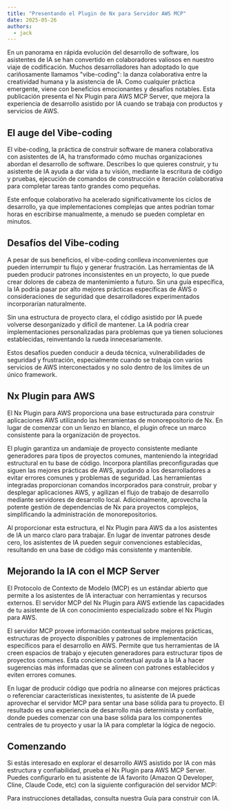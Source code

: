 ```yaml
---
title: "Presentando el Plugin de Nx para Servidor AWS MCP"
date: 2025-05-26
authors:
  - jack
---
```





En un panorama en rápida evolución del desarrollo de software, los asistentes de IA se han convertido en colaboradores valiosos en nuestro viaje de codificación. Muchos desarrolladores han adoptado lo que cariñosamente llamamos "vibe-coding": la danza colaborativa entre la creatividad humana y la asistencia de IA. Como cualquier práctica emergente, viene con beneficios emocionantes y desafíos notables. Esta publicación presenta el Nx Plugin para AWS MCP Server, que mejora la experiencia de desarrollo asistido por IA cuando se trabaja con productos y servicios de AWS.

## El auge del Vibe-coding

El vibe-coding, la práctica de construir software de manera colaborativa con asistentes de IA, ha transformado cómo muchas organizaciones abordan el desarrollo de software. Describes lo que quieres construir, y tu asistente de IA ayuda a dar vida a tu visión, mediante la escritura de código y pruebas, ejecución de comandos de construcción e iteración colaborativa para completar tareas tanto grandes como pequeñas.

Este enfoque colaborativo ha acelerado significativamente los ciclos de desarrollo, ya que implementaciones complejas que antes podrían tomar horas en escribirse manualmente, a menudo se pueden completar en minutos.

## Desafíos del Vibe-coding

A pesar de sus beneficios, el vibe-coding conlleva inconvenientes que pueden interrumpir tu flujo y generar frustración. Las herramientas de IA pueden producir patrones inconsistentes en un proyecto, lo que puede crear dolores de cabeza de mantenimiento a futuro. Sin una guía específica, la IA podría pasar por alto mejores prácticas específicas de AWS o consideraciones de seguridad que desarrolladores experimentados incorporarían naturalmente.

Sin una estructura de proyecto clara, el código asistido por IA puede volverse desorganizado y difícil de mantener. La IA podría crear implementaciones personalizadas para problemas que ya tienen soluciones establecidas, reinventando la rueda innecesariamente.

Estos desafíos pueden conducir a deuda técnica, vulnerabilidades de seguridad y frustración, especialmente cuando se trabaja con varios servicios de AWS interconectados y no solo dentro de los límites de un único framework.

## Nx Plugin para AWS

El Nx Plugin para AWS proporciona una base estructurada para construir aplicaciones AWS utilizando las herramientas de monorepositorio de Nx. En lugar de comenzar con un lienzo en blanco, el plugin ofrece un marco consistente para la organización de proyectos.

El plugin garantiza un andamiaje de proyecto consistente mediante generadores para tipos de proyectos comunes, manteniendo la integridad estructural en tu base de código. Incorpora plantillas preconfiguradas que siguen las mejores prácticas de AWS, ayudando a los desarrolladores a evitar errores comunes y problemas de seguridad. Las herramientas integradas proporcionan comandos incorporados para construir, probar y desplegar aplicaciones AWS, y agilizan el flujo de trabajo de desarrollo mediante servidores de desarrollo local. Adicionalmente, aprovecha la potente gestión de dependencias de Nx para proyectos complejos, simplificando la administración de monorepositorios.

Al proporcionar esta estructura, el Nx Plugin para AWS da a los asistentes de IA un marco claro para trabajar. En lugar de inventar patrones desde cero, los asistentes de IA pueden seguir convenciones establecidas, resultando en una base de código más consistente y mantenible.

## Mejorando la IA con el MCP Server

El Protocolo de Contexto de Modelo (MCP) es un estándar abierto que permite a los asistentes de IA interactuar con herramientas y recursos externos. El servidor MCP del Nx Plugin para AWS extiende las capacidades de tu asistente de IA con conocimiento especializado sobre el Nx Plugin para AWS.

El servidor MCP provee información contextual sobre mejores prácticas, estructuras de proyecto disponibles y patrones de implementación específicos para el desarrollo en AWS. Permite que tus herramientas de IA creen espacios de trabajo y ejecuten generadores para estructurar tipos de proyectos comunes. Esta conciencia contextual ayuda a la IA a hacer sugerencias más informadas que se alineen con patrones establecidos y eviten errores comunes.

En lugar de producir código que podría no alinearse con mejores prácticas o referenciar características inexistentes, tu asistente de IA puede aprovechar el servidor MCP para sentar una base sólida para tu proyecto. El resultado es una experiencia de desarrollo más determinista y confiable, donde puedes comenzar con una base sólida para los componentes centrales de tu proyecto y usar la IA para completar la lógica de negocio.

## Comenzando

Si estás interesado en explorar el desarrollo AWS asistido por IA con más estructura y confiabilidad, prueba el Nx Plugin para AWS MCP Server. Puedes configurarlo en tu asistente de IA favorito (Amazon Q Developer, Cline, Claude Code, etc) con la siguiente configuración del servidor MCP:

<Snippet name="mcp/config" />

Para instrucciones detalladas, consulta nuestra <Link path="/get_started/building-with-ai">Guía para construir con IA</Link>.